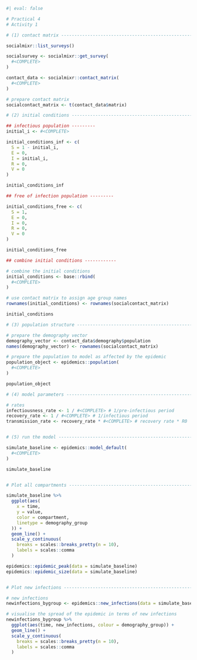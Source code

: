 
```r
#| eval: false

# Practical 4
# Activity 1

# (1) contact matrix ------------------------------------------------------

socialmixr::list_surveys()

socialsurvey <- socialmixr::get_survey(
  #<COMPLETE>
)

contact_data <- socialmixr::contact_matrix(
  #<COMPLETE>
)

# prepare contact matrix
socialcontact_matrix <- t(contact_data$matrix)

# (2) initial conditions --------------------------------------------------

## infectious population ---------
initial_i <- #<COMPLETE>

initial_conditions_inf <- c(
  S = 1 - initial_i,
  E = 0,
  I = initial_i,
  R = 0,
  V = 0
)

initial_conditions_inf

## free of infection population ---------

initial_conditions_free <- c(
  S = 1,
  E = 0,
  I = 0,
  R = 0,
  V = 0
)

initial_conditions_free

## combine initial conditions ------------

# combine the initial conditions
initial_conditions <- base::rbind(
  #<COMPLETE>
)

# use contact matrix to assign age group names
rownames(initial_conditions) <- rownames(socialcontact_matrix)

initial_conditions

# (3) population structure ------------------------------------------------

# prepare the demography vector
demography_vector <- contact_data$demography$population
names(demography_vector) <- rownames(socialcontact_matrix)

# prepare the population to model as affected by the epidemic
population_object <- epidemics::population(
  #<COMPLETE>
)

population_object

# (4) model parameters ----------------------------------------------------

# rates
infectiousness_rate <- 1 / #<COMPLETE> # 1/pre-infectious period
recovery_rate <- 1 / #<COMPLETE> # 1/infectious period
transmission_rate <- recovery_rate * #<COMPLETE> # recovery rate * R0


# (5) run the model --------------------------------------------------------

simulate_baseline <- epidemics::model_default(
  #<COMPLETE>
)

simulate_baseline


# Plot all compartments --------------------------------------------------

simulate_baseline %>%
  ggplot(aes(
    x = time,
    y = value,
    color = compartment,
    linetype = demography_group
  )) +
  geom_line() +
  scale_y_continuous(
    breaks = scales::breaks_pretty(n = 10),
    labels = scales::comma
  )

epidemics::epidemic_peak(data = simulate_baseline)
epidemics::epidemic_size(data = simulate_baseline)


# Plot new infections ----------------------------------------------------

# new infections
newinfections_bygroup <- epidemics::new_infections(data = simulate_baseline)

# visualise the spread of the epidemic in terms of new infections
newinfections_bygroup %>%
  ggplot(aes(time, new_infections, colour = demography_group)) +
  geom_line() +
  scale_y_continuous(
    breaks = scales::breaks_pretty(n = 10),
    labels = scales::comma
  )

```